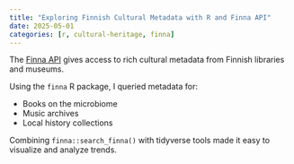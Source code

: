 ```yaml
---
title: "Exploring Finnish Cultural Metadata with R and Finna API"
date: 2025-05-01
categories: [r, cultural-heritage, finna]
---
```


The [Finna API](https://www.finna.fi/) gives access to rich cultural metadata from Finnish libraries and museums.

Using the `finna` R package, I queried metadata for:

- Books on the microbiome
- Music archives
- Local history collections

Combining `finna::search_finna()` with tidyverse tools made it easy to visualize and analyze trends.
